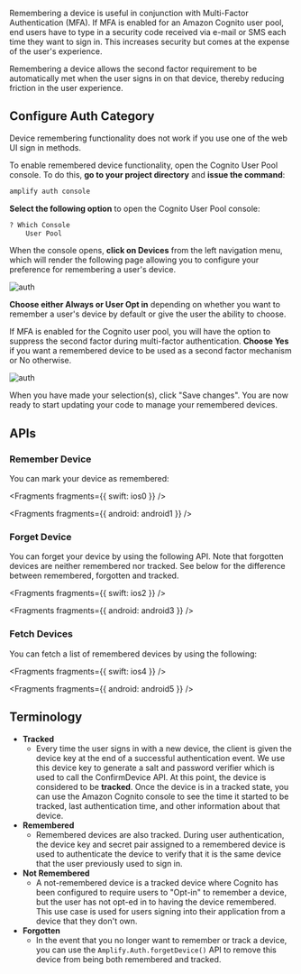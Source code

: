 Remembering a device is useful in conjunction with Multi-Factor Authentication (MFA). If MFA is enabled for an Amazon Cognito user pool, end users have to type in a security code received via e-mail or SMS each time they want to sign in. This increases security but comes at the expense of the user's experience.

Remembering a device allows the second factor requirement to be automatically met when the user signs in on that device, thereby reducing friction in the user experience.

## Configure Auth Category

<Callout>
  Device remembering functionality does not work if you use one of the web UI
  sign in methods.
</Callout>

To enable remembered device functionality, open the Cognito User Pool console. To do this, **go to your project directory** and **issue the command**:

```bash
amplify auth console
```

**Select the following option** to open the Cognito User Pool console:

```bash
? Which Console
    User Pool
```

When the console opens, **click on Devices** from the left navigation menu, which will render the following page allowing you to configure your preference for remembering a user's device.

![auth](/images/auth/webconsole_remember1.png)

**Choose either Always or User Opt in** depending on whether you want to remember a user's device by default or give the user the ability to choose.

If MFA is enabled for the Cognito user pool, you will have the option to suppress the second factor during multi-factor authentication. **Choose Yes** if you want a remembered device to be used as a second factor mechanism or No otherwise.

![auth](/images/auth/webconsole_remember2.png)

When you have made your selection(s), click "Save changes". You are now ready to start updating your code to manage your remembered devices.

## APIs

### Remember Device

You can mark your device as remembered:


<Fragments fragments={{ swift: ios0 }} />


<Fragments fragments={{ android: android1 }} />

### Forget Device

You can forget your device by using the following API. Note that forgotten devices are neither remembered nor tracked. See below for the difference between remembered, forgotten and tracked.


<Fragments fragments={{ swift: ios2 }} />


<Fragments fragments={{ android: android3 }} />

### Fetch Devices

You can fetch a list of remembered devices by using the following:


<Fragments fragments={{ swift: ios4 }} />


<Fragments fragments={{ android: android5 }} />

## Terminology

- **Tracked**
  - Every time the user signs in with a new device, the client is given the device key at the end of a successful authentication event. We use this device key to generate a salt and password verifier which is used to call the ConfirmDevice API. At this point, the device is considered to be **tracked**. Once the device is in a tracked state, you can use the Amazon Cognito console to see the time it started to be tracked, last authentication time, and other information about that device.
- **Remembered**
  - Remembered devices are also tracked. During user authentication, the device key and secret pair assigned to a remembered device is used to authenticate the device to verify that it is the same device that the user previously used to sign in.
- **Not Remembered**
  - A not-remembered device is a tracked device where Cognito has been configured to require users to "Opt-in" to remember a device, but the user has not opt-ed in to having the device remembered. This use case is used for users signing into their application from a device that they don't own.
- **Forgotten**
  - In the event that you no longer want to remember or track a device, you can use the `Amplify.Auth.forgetDevice()` API to remove this device from being both remembered and tracked.
